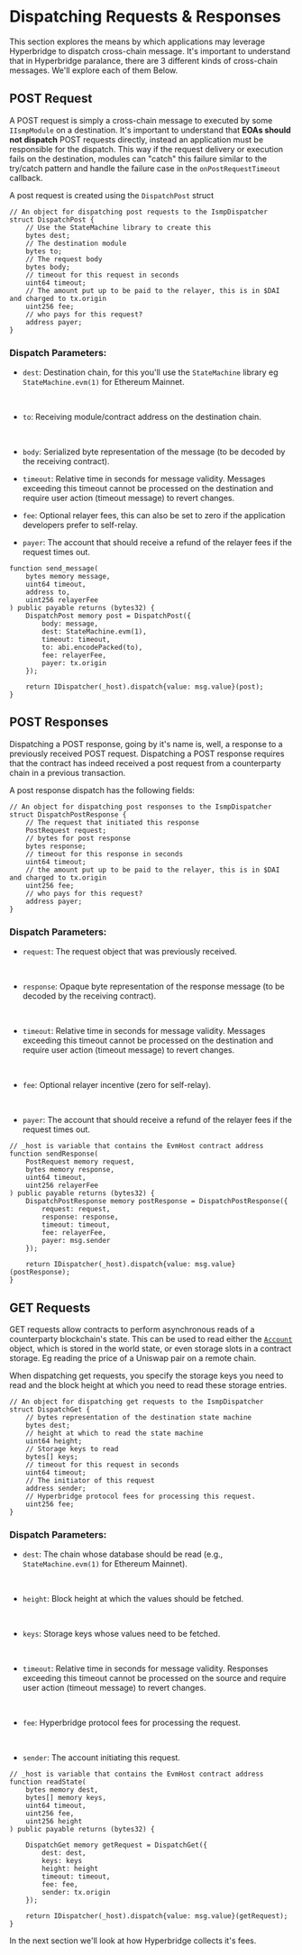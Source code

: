 # Dispatching Requests & Responses

This section explores the means by which applications may leverage Hyperbridge to dispatch cross-chain message. It's important to understand that in Hyperbridge paralance, there are 3 different kinds of cross-chain messages. We'll explore each of them Below.

## POST Request

A POST request is simply a cross-chain message to executed by some `IIsmpModule` on a destination. It's important to understand that **EOAs should not dispatch** POST requests directly, instead an application must be responsible for the dispatch. This way if the request delivery or execution fails on the destination, modules can "catch" this failure similar to the try/catch pattern and handle the failure case in the `onPostRequestTimeout` callback.

A post request is created using the `DispatchPost` struct

```solidity showLineNumbers
// An object for dispatching post requests to the IsmpDispatcher
struct DispatchPost {
    // Use the StateMachine library to create this
    bytes dest;
    // The destination module
    bytes to;
    // The request body
    bytes body;
    // timeout for this request in seconds
    uint64 timeout;
    // The amount put up to be paid to the relayer, this is in $DAI and charged to tx.origin
    uint256 fee;
    // who pays for this request?
    address payer;
}
```

### Dispatch Parameters:

- `dest`: Destination chain, for this you'll use the `StateMachine` library eg `StateMachine.evm(1)` for Ethereum Mainnet.

  <br />

- `to`: Receiving module/contract address on the destination chain.

  <br />

- `body`: Serialized byte representation of the message (to be decoded by the receiving contract).
  <br />
- `timeout`: Relative time in seconds for message validity. Messages exceeding this timeout cannot be processed on the destination and require user action (timeout message) to revert changes.
  <br />
- `fee`: Optional relayer fees, this can also be set to zero if the application developers prefer to self-relay.
  <br />
- `payer`: The account that should receive a refund of the relayer fees if the request times out.

```solidity showLineNumbers
function send_message(
    bytes memory message,
    uint64 timeout,
    address to,
    uint256 relayerFee
) public payable returns (bytes32) {
    DispatchPost memory post = DispatchPost({
        body: message,
        dest: StateMachine.evm(1),
        timeout: timeout,
        to: abi.encodePacked(to),
        fee: relayerFee,
        payer: tx.origin
    });

    return IDispatcher(_host).dispatch{value: msg.value}(post);
}
```

## POST Responses

Dispatching a POST response, going by it's name is, well, a response to a previously received POST request. Dispatching a POST response requires that the contract has indeed received a post request from a counterparty chain in a previous transaction.

A post response dispatch has the following fields:

```solidity showLineNumbers
// An object for dispatching post responses to the IsmpDispatcher
struct DispatchPostResponse {
    // The request that initiated this response
    PostRequest request;
    // bytes for post response
    bytes response;
    // timeout for this response in seconds
    uint64 timeout;
    // the amount put up to be paid to the relayer, this is in $DAI and charged to tx.origin
    uint256 fee;
    // who pays for this request?
    address payer;
}
```

### Dispatch Parameters:

- `request`: The request object that was previously received.

  <br />

- `response`: Opaque byte representation of the response message (to be decoded by the receiving contract).

  <br />

- `timeout`: Relative time in seconds for message validity. Messages exceeding this timeout cannot be processed on the destination and require user action
  (timeout message) to revert changes.

  <br />

- `fee`: Optional relayer incentive (zero for self-relay).

  <br />

- `payer`: The account that should receive a refund of the relayer fees if the request times out.
  <br />

```solidity showLineNumbers
// _host is variable that contains the EvmHost contract address
function sendResponse(
    PostRequest memory request,
    bytes memory response,
    uint64 timeout,
    uint256 relayerFee
) public payable returns (bytes32) {
    DispatchPostResponse memory postResponse = DispatchPostResponse({
        request: request,
        response: response,
        timeout: timeout,
        fee: relayerFee,
        payer: msg.sender
    });

    return IDispatcher(_host).dispatch{value: msg.value}(postResponse);
}
```

## GET Requests

GET requests allow contracts to perform asynchronous reads of a counterparty blockchain's state. This can be used to read either the [`Account`](https://github.com/ethereumjs/ethereumjs-monorepo/tree/master/packages/util#module-account) object, which is stored in the world state, or even storage slots in a contract storage. Eg reading the price of a Uniswap pair on a remote chain.

When dispatching get requests,
you specify the storage keys you need to read and the block height at which you need to read these storage entries.

```solidity
// An object for dispatching get requests to the IsmpDispatcher
struct DispatchGet {
    // bytes representation of the destination state machine
    bytes dest;
    // height at which to read the state machine
    uint64 height;
    // Storage keys to read
    bytes[] keys;
    // timeout for this request in seconds
    uint64 timeout;
    // The initiator of this request
    address sender;
    // Hyperbridge protocol fees for processing this request.
    uint256 fee;
}
```

### Dispatch Parameters:

- `dest`: The chain whose database should be read (e.g., `StateMachine.evm(1)` for Ethereum Mainnet).

  <br />

- `height`: Block height at which the values should be fetched.

  <br />

- `keys`: Storage keys whose values need to be fetched.

  <br />

- `timeout`: Relative time in seconds for message validity. Responses exceeding this timeout cannot be processed on the source and require user action (timeout
  message) to revert changes.

  <br />

- `fee`: Hyperbridge protocol fees for processing the request.

  <br />

- `sender`: The account initiating this request.
  <br />

```solidity
// _host is variable that contains the EvmHost contract address
function readState(
    bytes memory dest,
    bytes[] memory keys,
    uint64 timeout,
    uint256 fee,
    uint256 height
) public payable returns (bytes32) {

    DispatchGet memory getRequest = DispatchGet({
        dest: dest,
        keys: keys
        height: height
        timeout: timeout,
        fee: fee,
        sender: tx.origin
    });

    return IDispatcher(_host).dispatch{value: msg.value}(getRequest);
}
```

In the next section we'll look at how Hyperbridge collects it's fees.
